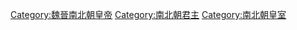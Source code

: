[[Category:魏晉南北朝皇帝|Category:魏晉南北朝皇帝]]
[[Category:南北朝君主|Category:南北朝君主]]
[[Category:南北朝皇室|Category:南北朝皇室]]